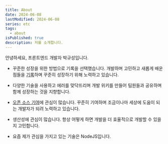 ```yaml
---
title: About
date: 2024-06-08
lastModified: 2024-06-08
series: etc
tags: 
  - about
isPublished: true
description: 저를 소개합니다.
---
```


안녕하세요, 프론트엔드 개발자 박규성입니다.

- 꾸준한 성장을 위한 방법으로 기록을 선택했습니다. 개발하며 고민하고 새롭게 배운 점들을 [기록](https://note.guesung.site/develop)하며 꾸준히 성장하기 위해 노력하고 있습니다. 

- 다양한 기술을 사용하고 에러를 맞닥뜨리며 개발 위키를 만들어 팀원들과 공유하며 함께 성장하는 것을 지향합니다.

- [오픈 소스 기여](https://note.guesung.site/develop/contributor)에 관심이 많습니다. 꾸준히 기여하며 조금이나마 세상에 도움이 되는 개발자가 되려 노력하고 있습니다.

- 생산성에 관심이 많습니다. 항상 어떻게 하면 개발을 더 효율적으로 개발할 수 있을 지 고민합니다.

- 요즘 제가 관심을 가지고 있는 기술은 NodeJS입니다.
